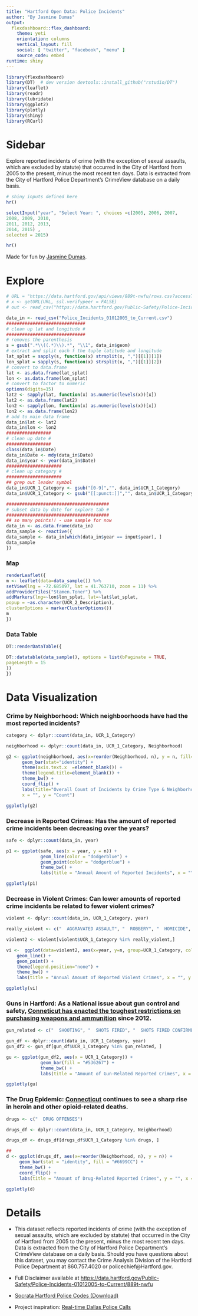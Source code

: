 ---
title: "Hartford Open Data: Police Incidents"
author: "By Jasmine Dumas"
output: 
  flexdashboard::flex_dashboard:
    theme: yeti
    orientation: columns
    vertical_layout: fill
    social: [ "twitter", "facebook", "menu" ]
    source_code: embed
runtime: shiny
---
  
```{r setup, include=FALSE}
library(flexdashboard)
library(DT)  # dev version devtools::install_github("rstudio/DT")
library(leaflet)
library(readr)
library(lubridate)
library(ggplot2)
library(plotly)
library(shiny)
library(RCurl)
```

Sidebar {.sidebar}
=====================================
  
Explore reported incidents of crime (with the exception of sexual assaults, which are excluded by statute) that occurred in the City of Hartford from 2005 to the present, minus the most recent ten days. Data is extracted from the City of Hartford Police Department's CrimeView database on a daily basis.


```{r, shiny_in}
# shiny inputs defined here
hr()

selectInput("year", "Select Year: ", choices =c(2005, 2006, 2007, 
2008, 2009, 2010,
2011, 2012, 2013, 
2014, 2015) ,
selected = 2015)

hr()

```

Made for fun by [Jasmine Dumas](http://jasdumas.github.io/).


Explore
=====================================

```{r, message=FALSE, warning=FALSE, include=FALSE}

# URL = "https://data.hartford.gov/api/views/889t-nwfu/rows.csv?accessType=DOWNLOAD"
# x <- getURL(URL, ssl.verifypeer = FALSE)
# out <- read_csv("https://data.hartford.gov/Public-Safety/Police-Incidents-01012005-to-Current/889t-nwfu")

data_in <- read_csv("Police_Incidents_01012005_to_Current.csv") 
##############################
# clean up lat and longitude #
##############################
# removes the parenthesis
s = gsub(".*\\((.*)\\).*", "\\1", data_in$geom)  
# extract and split each f the tuple latitude and longitude
lat_splat = sapply(s, function(x) strsplit(x, ",")[[1]][1])
lon_splat = sapply(s, function(x) strsplit(x, ",")[[1]][2])
# convert to data.frame
lat <- as.data.frame(lat_splat)
lon <- as.data.frame(lon_splat)
# convert to factor to numeric
options(digits=15)
lat2 <- sapply(lat, function(x) as.numeric(levels(x))[x])
lat2 <- as.data.frame(lat2)
lon2 <- sapply(lon, function(x) as.numeric(levels(x))[x])
lon2 <- as.data.frame(lon2)
# add to main data frame
data_in$lat <- lat2
data_in$lon <- lon2 
#################
# clean up date #
#################
class(data_in$Date)
data_in$Date <- mdy(data_in$Date)
data_in$year <- year(data_in$Date)
#####################
# clean up category #
#####################
## grep out leader symbol
data_in$UCR_1_Category <- gsub("[0-9]","", data_in$UCR_1_Category)
data_in$UCR_1_Category <- gsub("[[:punct:]]","", data_in$UCR_1_Category)

#######################################
# subset data by date for explore tab #
#######################################
## so many points!! - use sample for now
data_in <- as.data.frame(data_in)
data_sample <- reactive({
data_sample <- data_in[which(data_in$year == input$year), ] 
data_sample
})

```


### Map

```{r, map}

renderLeaflet({
m <- leaflet(data=data_sample()) %>%
setView(lng = -72.685097, lat = 41.763710, zoom = 11) %>%
addProviderTiles("Stamen.Toner") %>% 
addMarkers(lng=~lon$lon_splat, lat=~lat$lat_splat, 
popup = ~as.character(UCR_2_Description), 
clusterOptions = markerClusterOptions())
m  
})

```


### Data Table

```{r, dt}

DT::renderDataTable({

DT::datatable(data_sample(), options = list(bPaginate = TRUE,
pageLength = 15
))
})
```



Data Visualization {.storyboard}
=====================================

### **Crime by Neighborhood:** Which neighboorhoods have had the most reported incidents?

```{r, viz_display2}
category <- dplyr::count(data_in, UCR_1_Category)

neighborhood <- dplyr::count(data_in, UCR_1_Category, Neighborhood)

g2 <- ggplot(neighborhood, aes(x=reorder(Neighborhood, n), y = n, fill=factor(UCR_1_Category))) +
      geom_bar(stat="identity") +
      theme(axis.text.x  =element_blank()) +
      theme(legend.title=element_blank()) +
      theme_bw() +
      coord_flip() +
      labs(title="Overall Count of Incidents by Crime Type & Neighborhood", 
      x = "", y = "Count")

ggplotly(g2)

```


###  **Decrease in Reported Crimes:** Has the amount of reported crime incidents been decreasing over the years?

```{r}
safe <- dplyr::count(data_in, year)

p1 <- ggplot(safe, aes(x = year, y = n)) +
             geom_line(color = "dodgerblue") +
             geom_point(color = "dodgerblue") +
             theme_bw() +
             labs(title = "Annual Amount of Reported Incidents", x = "", y = "Count")

ggplotly(p1)

```


### **Decrease in Violent Crimes:** Can lower amounts of reported crime incidents be related to fewer violent crimes?

```{r}
violent <- dplyr::count(data_in, UCR_1_Category, year)

really_violent <- c("  AGGRAVATED ASSAULT", "  ROBBERY", "  HOMICIDE", "  LARCENY")

violent2 <- violent[violent$UCR_1_Category %in% really_violent,]

vi <-  ggplot(data=violent2, aes(x=year, y=n, group=UCR_1_Category, color=UCR_1_Category)) +
    geom_line() +
    geom_point() +
    theme(legend.position="none") +
    theme_bw() +
    labs(title = "Annual Amount of Reported Violent Crimes", x = "", y = "Count")

ggplotly(vi)
```

### **Guns in Hartford:** As a National issue about gun control and safety, [Conneticut has enacted the toughest restrictions on purchasing weapons and ammunition](https://en.wikipedia.org/wiki/Gun_laws_in_Connecticut) since 2012.

```{r}
gun_related <- c("  SHOOTING", "  SHOTS FIRED", "  SHOTS FIRED CONFIRMED", "  SHOTS FIRED UNCONFIRMED")

gun_df <- dplyr::count(data_in, UCR_1_Category, year)
gun_df2 <- gun_df[gun_df$UCR_1_Category %in% gun_related, ]

gu <- ggplot(gun_df2, aes(x = UCR_1_Category)) +
             geom_bar(fill = "#536267") +
             theme_bw() +
             labs(title = "Amount of Gun-Related Reported Crimes", x = "", y = "Count")

ggplotly(gu)

```


### **The Drug Epidemic:** [Connecticut](http://overdose.trendct.org/) continues to see a sharp rise in heroin and other opioid-related deaths.

```{r}
drugs <- c("  DRUG OFFENSES")

drugs_df <- dplyr::count(data_in, UCR_1_Category, Neighborhood) 

drugs_df <- drugs_df[drugs_df$UCR_1_Category %in% drugs, ]

##
d <- ggplot(drugs_df, aes(x=reorder(Neighborhood, n), y = n)) +
     geom_bar(stat = "identity", fill = "#6699CC") +
     theme_bw() +
     coord_flip() +
     labs(title = "Amount of Drug-Related Reported Crimes", y = "", x = "") 

ggplotly(d)

```



Details
=====================================


* This dataset reflects reported incidents of crime (with the exception of sexual assaults, which are excluded by statute) that occurred in the City of Hartford from 2005 to the present, minus the most recent ten days. Data is extracted from the City of Hartford Police Department's CrimeView database on a daily basis. Should you have questions about this dataset, you may contact the Crime Analysis Division of the Hartford Police Department at 860.757.4020 or policechief@Hartford.gov. 

* Full Disclaimer available at [https://data.hartford.gov/Public-Safety/Police-Incidents-01012005-to-Current/889t-nwfu](https://data.hartford.gov/Public-Safety/Police-Incidents-01012005-to-Current/889t-nwfu)

* [Socrata Hartford Police Codes (Download)](https://data.hartford.gov/api/views/889t-nwfu/files/BOGvjBIm4--AIkVZZIBXBljNj-PrylsI5BxLEEQ4Lms?download=true&filename=Socrata%20HPD%20UCR%20Codes.pdf)

* Project inspiration: [Real-time Dallas Police Calls](https://trestletech.shinyapps.io/dallas-police/)



